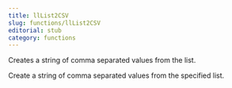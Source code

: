 ```yaml
---
title: llList2CSV
slug: functions/llList2CSV
editorial: stub
category: functions
---
```


<LSLFunction name="llList2CSV"/>

Creates a string of comma separated values from the list.

Create a string of comma separated values from the specified list.
